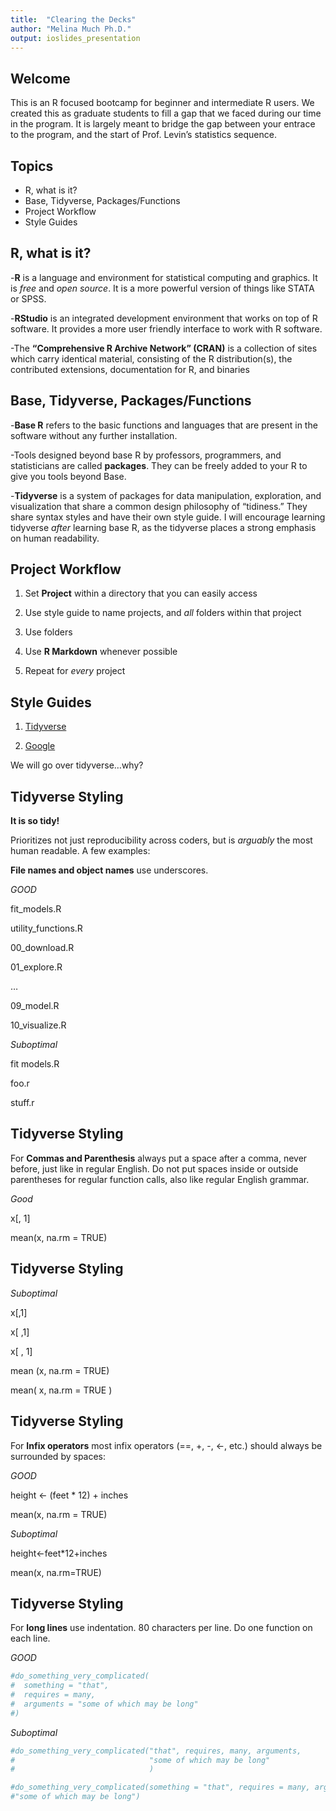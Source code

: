 ```yaml
---
title:  "Clearing the Decks"
author: "Melina Much Ph.D."
output: ioslides_presentation
---
```


## Welcome

This is an R focused bootcamp for beginner and intermediate R users. We created this as graduate students to fill a gap that we faced during our time in the program. It is largely meant to bridge the gap between your entrace to the program, and the start of Prof. Levin's statistics sequence.

## Topics

- R, what is it?
- Base, Tidyverse, Packages/Functions
- Project Workflow
- Style Guides

## R, what is it?

-**R** is a language and environment for statistical computing and graphics. It is *free* and *open source*. It is a more powerful version of things like STATA or SPSS.

-**RStudio** is an integrated development environment that works on top of R software. It provides a more user friendly interface to work with R software.

-The **“Comprehensive R Archive Network” (CRAN)** is a collection of sites which carry identical material, consisting of the R distribution(s), the contributed extensions, documentation for R, and binaries

## Base, Tidyverse, Packages/Functions

-**Base R** refers to the basic functions and languages that are present in the software without any further installation.

-Tools designed beyond base R by professors, programmers, and statisticians are called **packages**. They can be freely added to your R to give you tools beyond Base.

-**Tidyverse** is a system of packages for data manipulation, exploration, and visualization that share a common design philosophy of "tidiness." They share syntax styles and have their own style guide. I will encourage learning tidyverse *after* learning base R, as the tidyverse places a strong emphasis on human readability. 

## Project Workflow

1) Set **Project** within a directory that you can easily access 

2) Use style guide to name projects, and *all* folders within that project 

3) Use folders

4) Use **R Markdown** whenever possible

5) Repeat for *every* project

## Style Guides

1) [Tidyverse](https://style.tidyverse.org/)

2) [Google](https://google.github.io/styleguide/Rguide.html)

We will go over tidyverse...why? 

## Tidyverse Styling

**It is so tidy!**

Prioritizes not just reproducibility across coders, but is *arguably* the most human readable. A few examples:

**File names and object names** use underscores.

*GOOD*

fit_models.R

utility_functions.R

00_download.R

01_explore.R

...

09_model.R

10_visualize.R

*Suboptimal*

fit models.R

foo.r

stuff.r

## Tidyverse Styling

For **Commas and Parenthesis** always put a space after a comma, never before, just like in regular English. Do not put spaces inside or outside parentheses for regular function calls, also like regular English grammar.

*Good*

x[, 1]

mean(x, na.rm = TRUE)

## Tidyverse Styling

*Suboptimal*

x[,1]

x[ ,1]

x[ , 1]

mean (x, na.rm = TRUE)

mean( x, na.rm = TRUE )

## Tidyverse Styling

For **Infix operators** most infix operators (==, +, -, <-, etc.) should always be surrounded by spaces:

*GOOD*

height <- (feet * 12) + inches

mean(x, na.rm = TRUE)

*Suboptimal*

height<-feet*12+inches

mean(x, na.rm=TRUE)

## Tidyverse Styling

For **long lines** use indentation. 80 characters per line. Do one function on each line.

*GOOD*

```r
#do_something_very_complicated(
#  something = "that",
#  requires = many,
#  arguments = "some of which may be long"
#)
```

*Suboptimal*

```r
#do_something_very_complicated("that", requires, many, arguments,
#                              "some of which may be long"
#                              )

#do_something_very_complicated(something = "that", requires = many, arguments =
#"some of which may be long")                              

```


